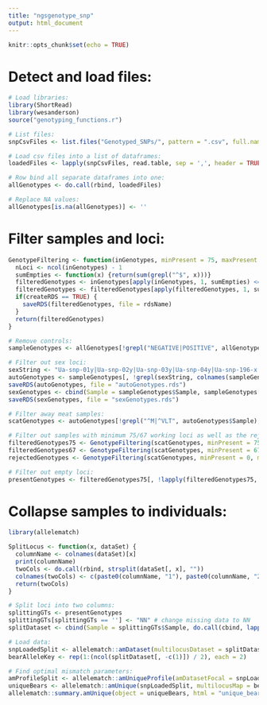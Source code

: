 ```yaml
---
title: "ngsgenotype_snp"
output: html_document
---
```


```r
knitr::opts_chunk$set(echo = TRUE)
```

# Detect and load files:
```r
# Load libraries:
library(ShortRead)
library(wesanderson)
source("genotyping_functions.r")

# List files:
snpCsvFiles <- list.files("Genotyped_SNPs/", pattern = ".csv", full.names = TRUE)

# Load csv files into a list of dataframes:
loadedFiles <- lapply(snpCsvFiles, read.table, sep = ',', header = TRUE, check.names = FALSE)

# Row bind all separate dataframes into one:
allGenotypes <- do.call(rbind, loadedFiles)

# Replace NA values:
allGenotypes[is.na(allGenotypes)] <- ''
```

# Filter samples and loci:
```r
GenotypeFiltering <- function(inGenotypes, minPresent = 75, maxPresent = 10000, createRDS = FALSE, rdsName = "filteredGenotypes.rds") {
  nLoci <- ncol(inGenotypes) - 1
  sumEmpties <- function(x) {return(sum(grepl("^$", x)))}
  filteredGenotypes <- inGenotypes[apply(inGenotypes, 1, sumEmpties) <= (nLoci - minPresent), ]
  filteredGenotypes <- filteredGenotypes[apply(filteredGenotypes, 1, sumEmpties) >= (nLoci - maxPresent), ]
  if(createRDS == TRUE) {
    saveRDS(filteredGenotypes, file = rdsName)
  }
  return(filteredGenotypes)
}

# Remove controls:
sampleGenotypes <- allGenotypes[!grepl("NEGATIVE|POSITIVE", allGenotypes$Sample), ]

# Filter out sex loci:
sexString <- "Ua-snp-01y|Ua-snp-02y|Ua-snp-03y|Ua-snp-04y|Ua-snp-196-x|Ua-snp-248-x|Ua-snp-236-x"
autoGenotypes <- sampleGenotypes[, !grepl(sexString, colnames(sampleGenotypes))]
saveRDS(autoGenotypes, file = "autoGenotypes.rds")
sexGenotypes <- cbind(Sample = sampleGenotypes$Sample, sampleGenotypes[, grepl(sexString, colnames(sampleGenotypes))])
saveRDS(sexGenotypes, file = "sexGenotypes.rds")

# Filter away meat samples:
scatGenotypes <- autoGenotypes[!grepl("^M|^VLT", autoGenotypes$Sample),]

# Filter out samples with minimum 75/67 working loci as well as the rejected ones:
filteredGenotypes75 <- GenotypeFiltering(scatGenotypes, minPresent = 75, createRDS = TRUE, rdsName = "filteredGenotypes75.rds")
filteredGenotypes67 <- GenotypeFiltering(scatGenotypes, minPresent = 67, maxPresent = 74, createRDS = FALSE)
rejectedGenotypes <- GenotypeFiltering(scatGenotypes, minPresent = 0, maxPresent = 66, createRDS = TRUE, rdsName = "rejectedGenotypes.rds")

# Filter out empty loci:
presentGenotypes <- filteredGenotypes75[, !lapply(filteredGenotypes75, unique) == ''] # does this matter with allelematch?
```

# Collapse samples to individuals:
```r
library(allelematch)

SplitLocus <- function(x, dataSet) {
  columnName <- colnames(dataSet)[x]
  print(columnName)
  twoCols <- do.call(rbind, strsplit(dataSet[, x], ""))
  colnames(twoCols) <- c(paste0(columnName, "1"), paste0(columnName, "2"))
  return(twoCols)
}

# Split loci into two columns:
splittingGTs <- presentGenotypes
splittingGTs[splittingGTs == ''] <- "NN" # change missing data to NN
splitDataset <- cbind(Sample = splittingGTs$Sample, do.call(cbind, lapply(1:ncol(splittingGTs[, -c(1)]), SplitLocus, splittingGTs[, -c(1)])))

# Load data:
snpLoadedSplit <- allelematch::amDataset(multilocusDataset = splitDataset, missingCode = "N", indexColumn = "Sample")
bearAlleleKey <- rep(1:(ncol(splitDataset[, -c(1)]) / 2), each = 2)

# Find optimal mismatch parameters:
amProfileSplit <- allelematch::amUniqueProfile(amDatasetFocal = snpLoadedSplit, multilocusMap = bearAlleleKey, doPlot = TRUE, alleleMismatch = c(0:45)) # 13 is the best
uniqueBears <- allelematch::amUnique(snpLoadedSplit, multilocusMap = bearAlleleKey, alleleMismatch = 13) # change 13 to what amUniqueProfile picks
allelematch::summary.amUnique(object = uniqueBears, html = "unique_bears_75_13.html") # generate report
```














